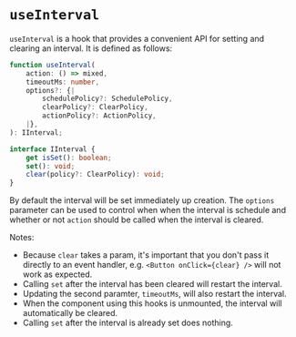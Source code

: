 

<Meta of={UseIntervalStories} />

# `useInterval`

`useInterval` is a hook that provides a convenient API for setting and clearing
an interval. It is defined as follows:

```ts
function useInterval(
    action: () => mixed,
    timeoutMs: number,
    options?: {|
        schedulePolicy?: SchedulePolicy,
        clearPolicy?: ClearPolicy,
        actionPolicy?: ActionPolicy,
    |},
): IInterval;

interface IInterval {
    get isSet(): boolean;
    set(): void;
    clear(policy?: ClearPolicy): void;
}
```

By default the interval will be set immediately up creation. The `options` parameter can
be used to control when when the interval is schedule and whether or not `action` should be
called when the interval is cleared.

Notes:

* Because `clear` takes a param, it's important that you don't pass it directly to an event handler,
  e.g. `<Button onClick={clear} />` will not work as expected.
* Calling `set` after the interval has been cleared will restart the interval.
* Updating the second paramter, `timeoutMs`, will also restart the interval.
* When the component using this hooks is unmounted, the interval will automatically be cleared.
* Calling `set` after the interval is already set does nothing.

<Canvas sourceState="shown" of={UseIntervalStories.Immediately} />

<Canvas sourceState="shown" of={UseIntervalStories.OnDemandAndResolveOnClear} />
